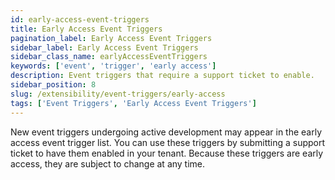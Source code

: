 ```yaml
---
id: early-access-event-triggers
title: Early Access Event Triggers
pagination_label: Early Access Event Triggers
sidebar_label: Early Access Event Triggers
sidebar_class_name: earlyAccessEventTriggers
keywords: ['event', 'trigger', 'early access']
description: Event triggers that require a support ticket to enable.
sidebar_position: 8
slug: /extensibility/event-triggers/early-access
tags: ['Event Triggers', 'Early Access Event Triggers']
---
```



New event triggers undergoing active development may appear in the early access event trigger list. You can use these triggers by submitting a support ticket to have them enabled in your tenant. Because these triggers are early access, they are subject to change at any time.

<DocCardList items={useCurrentSidebarCategory().items} />
